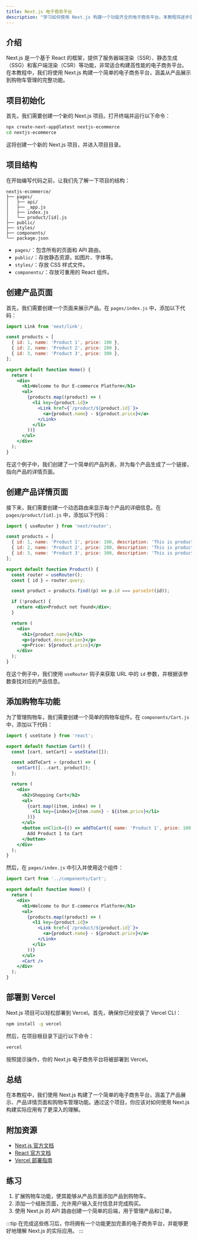 ```yaml
---
title: Next.js 电子商务平台
description: "学习如何使用 Next.js 构建一个功能齐全的电子商务平台。本教程将逐步引导你完成从项目初始化到部署的完整流程，适合初学者。"
---
```


## 介绍

Next.js 是一个基于 React 的框架，提供了服务器端渲染（SSR）、静态生成（SSG）和客户端渲染（CSR）等功能，非常适合构建高性能的电子商务平台。在本教程中，我们将使用 Next.js 构建一个简单的电子商务平台，涵盖从产品展示到购物车管理的完整功能。

## 项目初始化

首先，我们需要创建一个新的 Next.js 项目。打开终端并运行以下命令：

```bash
npx create-next-app@latest nextjs-ecommerce
cd nextjs-ecommerce
```

这将创建一个新的 Next.js 项目，并进入项目目录。

## 项目结构

在开始编写代码之前，让我们先了解一下项目的结构：

```
nextjs-ecommerce/
├── pages/
│   ├── api/
│   ├── _app.js
│   ├── index.js
│   └── product/[id].js
├── public/
├── styles/
├── components/
└── package.json
```

- `pages/`：包含所有的页面和 API 路由。
- `public/`：存放静态资源，如图片、字体等。
- `styles/`：存放 CSS 样式文件。
- `components/`：存放可重用的 React 组件。

## 创建产品页面

首先，我们需要创建一个页面来展示产品。在 `pages/index.js` 中，添加以下代码：

```jsx
import Link from 'next/link';

const products = [
  { id: 1, name: 'Product 1', price: 100 },
  { id: 2, name: 'Product 2', price: 200 },
  { id: 3, name: 'Product 3', price: 300 },
];

export default function Home() {
  return (
    <div>
      <h1>Welcome to Our E-commerce Platform</h1>
      <ul>
        {products.map((product) => (
          <li key={product.id}>
            <Link href={`/product/${product.id}`}>
              <a>{product.name} - ${product.price}</a>
            </Link>
          </li>
        ))}
      </ul>
    </div>
  );
}
```

在这个例子中，我们创建了一个简单的产品列表，并为每个产品生成了一个链接，指向产品的详情页面。

## 创建产品详情页面

接下来，我们需要创建一个动态路由来显示每个产品的详细信息。在 `pages/product/[id].js` 中，添加以下代码：

```jsx
import { useRouter } from 'next/router';

const products = [
  { id: 1, name: 'Product 1', price: 100, description: 'This is product 1' },
  { id: 2, name: 'Product 2', price: 200, description: 'This is product 2' },
  { id: 3, name: 'Product 3', price: 300, description: 'This is product 3' },
];

export default function Product() {
  const router = useRouter();
  const { id } = router.query;

  const product = products.find((p) => p.id === parseInt(id));

  if (!product) {
    return <div>Product not found</div>;
  }

  return (
    <div>
      <h1>{product.name}</h1>
      <p>{product.description}</p>
      <p>Price: ${product.price}</p>
    </div>
  );
}
```

在这个例子中，我们使用 `useRouter` 钩子来获取 URL 中的 `id` 参数，并根据该参数查找对应的产品信息。

## 添加购物车功能

为了管理购物车，我们需要创建一个简单的购物车组件。在 `components/Cart.js` 中，添加以下代码：

```jsx
import { useState } from 'react';

export default function Cart() {
  const [cart, setCart] = useState([]);

  const addToCart = (product) => {
    setCart([...cart, product]);
  };

  return (
    <div>
      <h2>Shopping Cart</h2>
      <ul>
        {cart.map((item, index) => (
          <li key={index}>{item.name} - ${item.price}</li>
        ))}
      </ul>
      <button onClick={() => addToCart({ name: 'Product 1', price: 100 })}>
        Add Product 1 to Cart
      </button>
    </div>
  );
}
```

然后，在 `pages/index.js` 中引入并使用这个组件：

```jsx
import Cart from '../components/Cart';

export default function Home() {
  return (
    <div>
      <h1>Welcome to Our E-commerce Platform</h1>
      <ul>
        {products.map((product) => (
          <li key={product.id}>
            <Link href={`/product/${product.id}`}>
              <a>{product.name} - ${product.price}</a>
            </Link>
          </li>
        ))}
      </ul>
      <Cart />
    </div>
  );
}
```

## 部署到 Vercel

Next.js 项目可以轻松部署到 Vercel。首先，确保你已经安装了 Vercel CLI：

```bash
npm install -g vercel
```

然后，在项目根目录下运行以下命令：

```bash
vercel
```

按照提示操作，你的 Next.js 电子商务平台将被部署到 Vercel。

## 总结

在本教程中，我们使用 Next.js 构建了一个简单的电子商务平台，涵盖了产品展示、产品详情页面和购物车管理功能。通过这个项目，你应该对如何使用 Next.js 构建实际应用有了更深入的理解。

## 附加资源

- [Next.js 官方文档](https://nextjs.org/docs)
- [React 官方文档](https://reactjs.org/docs/getting-started.html)
- [Vercel 部署指南](https://vercel.com/docs)

## 练习

1. 扩展购物车功能，使其能够从产品页面添加产品到购物车。
2. 添加一个结账页面，允许用户输入支付信息并完成购买。
3. 使用 Next.js 的 API 路由创建一个简单的后端，用于管理产品和订单。

:::tip
在完成这些练习后，你将拥有一个功能更加完善的电子商务平台，并能够更好地理解 Next.js 的实际应用。
:::